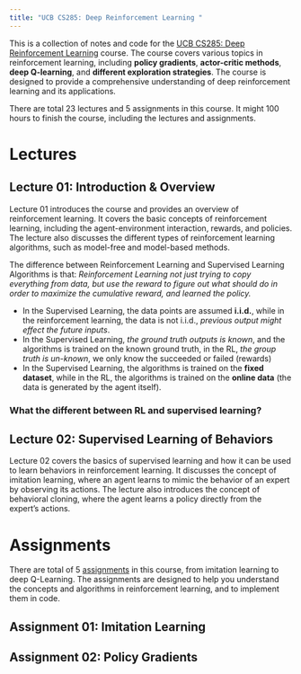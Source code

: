 ```yaml
---
title: "UCB CS285: Deep Reinforcement Learning "
---
```



This is a collection of notes and code for the [UCB CS285: Deep Reinforcement Learning](https://rail.eecs.berkeley.edu/deeprlcourse/) course. The course covers various topics in reinforcement learning, including **policy gradients**, **actor-critic methods**, **deep Q-learning**, and **different exploration strategies**. The course is designed to provide a comprehensive understanding of deep reinforcement learning and its applications.

There are total 23 lectures and 5 assignments in this course. It might 100 hours to finish the course, including the lectures and assignments. 

#  Lectures
## Lecture 01: Introduction & Overview 
Lecture 01 introduces the course and provides an overview of reinforcement learning. It covers the basic concepts of reinforcement learning, including the agent-environment interaction, rewards, and policies. The lecture also discusses the different types of reinforcement learning algorithms, such as model-free and model-based methods.

The difference between Reinforcement Learning and Supervised Learning Algorithms is that: *Reinforcement Learning not just trying to copy everything from data, but use the reward to figure out what should do in order to maximize the cumulative reward, and learned the policy.*

- In the Supervised Learning, the data points are assumed **i.i.d.**, while in the reinforcement learning, the data is not i.i.d., *previous output might effect the future inputs*. 
- In the Supervised Learning, *the ground truth outputs is known*, and the algorithms is trained on the known ground truth, in the RL, *the group truth is un-known*, we only know the succeeded or failed (rewards)
- In the Supervised Learning, the algorithms is trained on the **fixed dataset**, while in the RL, the algorithms is trained on the **online data** (the data is generated by the agent itself).


### What the different between RL and supervised learning?

## Lecture 02: Supervised Learning of Behaviors
Lecture 02 covers the basics of supervised learning and how it can be used to learn behaviors in reinforcement learning. It discusses the concept of imitation learning, where an agent learns to mimic the behavior of an expert by observing its actions. The lecture also introduces the concept of behavioral cloning, where the agent learns a policy directly from the expert's actions.

# Assignments 
There are total of 5 <u>assignments</u> in this course, from imitation learning to deep Q-Learning. The assignments are designed to help you understand the concepts and algorithms in reinforcement learning, and to implement them in code.

## Assignment 01: Imitation Learning 


## Assignment 02: Policy Gradients 


